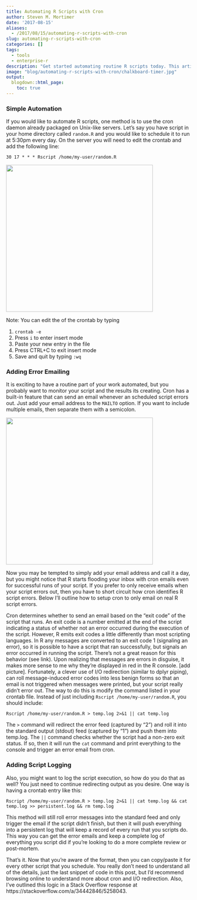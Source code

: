 ```yaml
---
title: Automating R Scripts with Cron
author: Steven M. Mortimer
date: '2017-08-15'
aliases: 
  - /2017/08/15/automating-r-scripts-with-cron
slug: automating-r-scripts-with-cron
categories: []
tags:
  - tools
  - enterprise-r
description: "Get started automating routine R scripts today. This article explains how to enable logging and receive error emails using the cron scheduler."
image: "blog/automating-r-scripts-with-cron/chalkboard-timer.jpg"
output:
  blogdown::html_page:
    toc: true
---
```


### Simple Automation
If you would like to automate R scripts, one method is to use the cron daemon already packaged on Unix-like servers. Let's say you have script in your home directory called `random.R` 
and you would like to schedule it to run at 5:30pm every day. On the server you will 
need to edit the crontab and add the following line: 

```
30 17 * * * Rscript /home/my-user/random.R
```

<img style="width:400px;" src="/blog/automating-r-scripts-with-cron/crontab.png" />

Note: You can edit the of the crontab by typing 

1. `crontab -e`
2. Press `i` to enter insert mode
3. Paste your new entry in the file
4. Press CTRL+C to exit insert mode
5. Save and quit by typing `:wq`

### Adding Error Emailing
It is exciting to have a routine part of your work automated, but you probably 
want to monitor your script and the results its creating. Cron has a built-in 
feature that can send an email whenever an scheduled script errors out. Just add 
your email address to the `MAILTO` option. If you want to include multiple emails, 
then separate them with a semicolon.

<img style="width:400px;" src="/blog/automating-r-scripts-with-cron/crontab-w-email.png" />

Now you may be tempted to simply add your email address and call it a day, but you might notice 
that R starts flooding your inbox with cron emails even for successful runs of your 
script. If you prefer to only receive emails when your script errors out, then you 
have to short circuit how cron identifies R script errors. Below I’ll outline how 
to setup cron to only email on real R script errors.

Cron determines whether to send an email based on the “exit code” of the script 
that runs. An exit code is a number emitted at the end of the script indicating 
a status of whether not an error occurred during the execution of the script. 
However, R emits exit codes a little differently than most scripting languages. 
In R any messages are converted to an exit code 1 (signaling an error), so it is 
possible to have a script that ran successfully, but signals an error occurred 
in running the script. There’s not a great reason for this behavior (see link). 
Upon realizing that messages are errors in disguise, it makes more sense to me 
why they’re displayed in red in the R console. [add picture]. Fortunately, a 
clever use of I/O redirection (similar to dplyr piping), can roll message-induced 
error codes into less benign forms so that an email is not triggered when messages 
were printed, but your script really didn’t error out. The way to do this is modify 
the command listed in your crontab file. Instead of just including `Rscript /home/my-user/random.R`, 
you should include:

```
Rscript /home/my-user/random.R > temp.log 2>&1 || cat temp.log
```

The `>` command will redirect the error feed (captured by “2”) and roll it into 
the standard output (stdout) feed (captured by “1”) and push them into temp.log. 
The `||` command checks whether the script had a non-zero exit status. If so, 
then it will run the `cat` command and print everything to the console and trigger 
an error email from cron.

### Adding Script Logging
Also, you might want to log the script execution, so how do you do that as well? 
You just need to continue redirecting output as you desire. One way is having a 
crontab entry like this:

```
Rscript /home/my-user/random.R > temp.log 2>&1 || cat temp.log && cat temp.log >> persistent.log && rm temp.log
```

This method will still roll error messages into the standard feed and only trigger 
the email if the script didn’t finish, but then it will push everything into a 
persistent log that will keep a record of every run that you scripts do. This way 
you can get the error emails and keep a complete log of everything you script did 
if you’re looking to do a more complete review or post-mortem. 

That's it. Now that you're aware of the format, then you can copy/paste it for 
every other script that you schedule. You really don't need to understand all of the details, 
just the last snippet of code in this post, but I'd recommend browsing online to understand 
more about cron and I/O redirection. Also, I’ve outlined this logic in a Stack Overflow 
response at https://stackoverflow.com/a/34442846/5258043.

